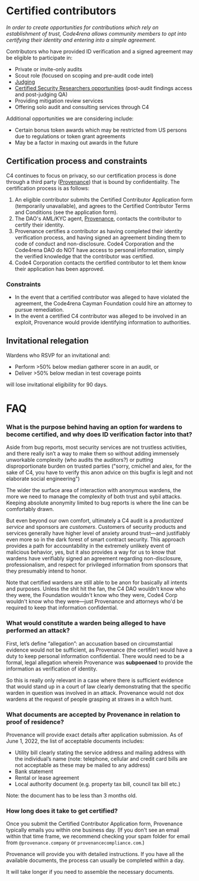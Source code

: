 # Certified contributors

_In order to create opportunities for contributions which rely on establishment of trust, Code4rena allows community members to opt into certifying their identity and entering into a simple agreement._

Contributors who have provided ID verification and a signed agreement may be eligible to participate in:

- Private or invite-only audits
- Scout role (focused on scoping and pre-audit code intel)
- [Judging](/roles/judges/README.md)
- [Certified Security Researchers opportunities](sr-backstage-wardens.md) (post-audit findings access and post-judging QA)
- Providing mitigation review services
- Offering solo audit and consulting services through C4

Additional opportunities we are considering include:

- Certain bonus token awards which may be restricted from US persons due to regulations or token grant agreements
- May be a factor in maxing out awards in the future

## Certification process and constraints

C4 continues to focus on privacy, so our certification process is done through a third party ([Provenance](https://provenancecompliance.com/)) that is bound by confidentiality. The certification process is as follows:

1. An eligible contributor submits the Certified Contributor Application form (temporarily unavailable), and agrees to the Certified Contributor Terms and Conditions (see the application form).
1. The DAO's AML/KYC agent, [Provenance](https://provenancecompliance.com/), contacts the contributor to certify their identity.
1. Provenance certifies a contributor as having completed their identity verification process, and having signed an agreement binding them to code of conduct and non-disclosure. Code4 Corporation and the Code4rena DAO do NOT have access to personal information, simply the verified knowledge that the contributor was certified.
1. Code4 Corporation contacts the certified contributor to let them know their application has been approved.

### Constraints

- In the event that a certified contributor was alleged to have violated the agreement, the Code4rena Cayman Foundation could hire an attorney to pursue remediation.
- In the event a certified C4 contributor was alleged to be involved in an exploit, Provenance would provide identifying information to authorities.

## Invitational relegation

Wardens who RSVP for an invitational and:

- Perform >50% below median gatherer score in an audit, or
- Deliver >50% below median in test coverage points

will lose invitational eligibility for 90 days.

# FAQ

### What is the purpose behind having an option for wardens to become certified, and why does ID verification factor into that?

Aside from bug reports, most security services are not trustless activities, and there really isn’t a way to make them so without adding immensely unworkable complexity (who audits the auditors?) or putting disproportionate burden on trusted parties ("sorry, cmichel and alex, for the sake of C4, you have to verify this anon advice on this bugfix is legit and not elaborate social engineering")

The wider the surface area of interaction with anonymous wardens, the more we need to manage the complexity of both trust and sybil attacks. Keeping absolute anonymity limited to bug reports is where the line can be comfortably drawn.

But even beyond our own comfort, ultimately a C4 audit is a *productized service* and sponsors are *customers*. Customers of security products and services generally have higher level of anxiety around trust—and justifiably even more so in the dark forest of smart contract security. This approach provides a path for accountability in the extremely unlikely event of malicious behavior, yes, but it also provides a way for us to know that wardens have verifiably signed an agreement regarding non-disclosure, professionalism, and respect for privileged information from sponsors that they presumably intend to honor.

Note that certified wardens are still able to be anon for basically all intents and purposes. Unless the shit hit the fan, the C4 DAO wouldn't know who they were, the Foundation wouldn't know who they were, Code4 Corp wouldn't know who they were—just Provenance and attorneys who'd be required to keep that information confidential.

### What would constitute a warden being alleged to have performed an attack?

First, let’s define “allegation”: an accusation based on circumstantial evidence would not be sufficient, as Provenance (the certifier) would have a duty to keep personal information confidential. There would need to be a formal, legal allegation wherein Provenance was **subpoenaed** to provide the information as verification of identity.

So this is really only relevant in a case where there is sufficient evidence that would stand up in a court of law clearly demonstrating that the specific warden in question was involved in an attack. Provenance would not dox wardens at the request of people grasping at straws in a witch hunt.

### What documents are accepted by Provenance in relation to proof of residence?

Provenance will provide exact details after application submission. As of June 1, 2022, the list of acceptable documents includes:

- Utility bill clearly stating the service address and mailing address with the individual’s name (note: telephone, cellular and credit card bills are not acceptable as these may be mailed to any address)
- Bank statement
- Rental or lease agreement
- Local authority document (e.g. property tax bill, council tax bill etc.)

Note: the document has to be less than 3 months old.

### How long does it take to get certified?

Once you submit the Certified Contributor Application form, Provenance typically emails you within one business day. (If you don't see an email within that time frame, we recommend checking your spam folder for email from `@provenance.company` or `provenancecompliance.com`.)

Provenance will provide you with detailed instructions. If you have all the available documents, the process can usually be completed within a day.

It will take longer if you need to assemble the necessary documents.
